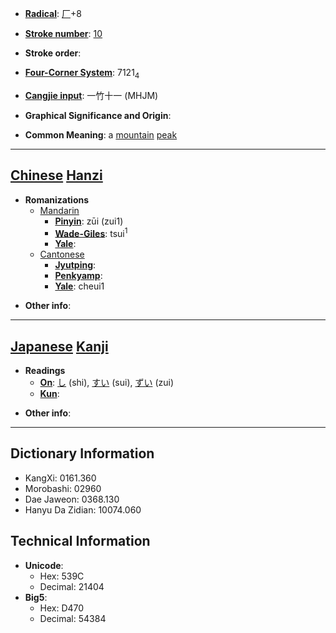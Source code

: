 * '''[[Wiktionary:Chinese radical index| Radical]]''': [[Wiktionary:Chinese radical index 厂|厂]]+8

* '''[[Wiktionary:Chinese total strokes index|Stroke number]]''': [[Wiktionary:Chinese total strokes index 10|10]]

* '''Stroke order''': 

* '''[[Wiktionary:Chinese four corner index|Four-Corner System]]''': 7121<sub>4</sub>

* '''[[Wiktionary:Chinese Cangjie index|Cangjie input]]''': 一竹十一 (MHJM)

* '''Graphical Significance and Origin''': 

* '''Common Meaning''': a [[mountain]] [[peak]]

----

== [[Chinese]] [[Hanzi]] ==

* '''Romanizations'''
** [[Mandarin]]
*** '''[[Pinyin]]''': zūi (zui1)
*** '''[[Wade-Giles]]''': tsui<sup>1</sup>
*** '''[[Yale]]''': 
**[[Cantonese]]
***'''[[Jyutping]]''':
***'''[[Penkyamp]]''': 
***'''[[Yale]]''': cheui1

* '''Other info''': 

----

== [[Japanese]] [[Kanji]] ==

* '''Readings'''
** '''[[On]]''': [[し]] (shi), [[すい]] (sui), [[ずい]] (zui)
** '''[[Kun]]''': 

* '''Other info''':  

----

== Dictionary Information ==

* KangXi: 0161.360
* Morobashi: 02960
* Dae Jaweon: 0368.130
* Hanyu Da Zidian: 10074.060

== Technical Information ==

* '''Unicode''':
** Hex: 539C
** Decimal: 21404
* '''Big5''':
** Hex: D470
** Decimal: 54384